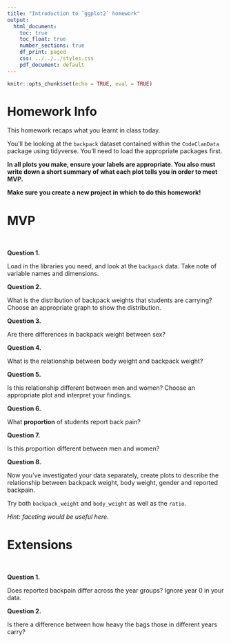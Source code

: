 ```yaml
---
title: "Introduction to `ggplot2` homework"
output:
  html_document:
    toc: true
    toc_float: true
    number_sections: true
    df_print: paged
    css: ../../../styles.css
    pdf_document: default
---
```


```r
knitr::opts_chunk$set(echo = TRUE, eval = TRUE)
```

# Homework Info

This homework recaps what you learnt in class today. 

You'll be looking at the `backpack` dataset contained within the `CodeClanData` package using tidyverse. You'll need to load the appropriate packages first.     

**In all plots you make, ensure your labels are appropriate. You also must write down a short summary of what each plot tells you in order to meet MVP.**  

**Make sure you create a new project in which to do this homework!**


# MVP

<br>

**Question 1.**  

Load in the libraries you need, and look at the `backpack` data. Take note of variable names and dimensions.   


**Question 2.**

What is the distribution of backpack weights that students are carrying? Choose an appropriate graph to show the distribution. 


**Question 3.**  

Are there differences in backpack weight between sex?   


**Question 4.**  

What is the relationship between body weight and backpack weight?


**Question 5.**  

Is this relationship different between men and women? Choose an appropriate plot and interpret your findings.  


**Question 6.**  

What **proportion** of students report back pain?   


**Question 7.**  

Is this proportion different between men and women? 


**Question 8.**  

Now you've investigated your data separately, create plots to describe the relationship between backpack weight, body weight, gender and reported backpain.

Try both `backpack_weight` and `body_weight` as well as the `ratio`.   

*Hint: faceting would be useful here*.   

# Extensions

<br>

**Question 1.** 

Does reported backpain differ across the year groups? Ignore year 0 in your data.  


**Question 2.** 

Is there a difference between how heavy the bags those in different years carry?


